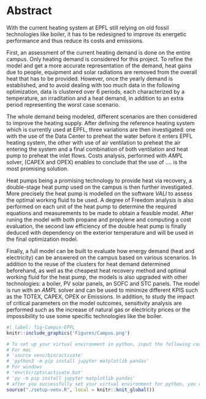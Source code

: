 # Abstract

<!--
In light of the MOES course at EPFL, the following project models a new energy infrastructure at EPFL for heating supply. In fact, the current heating system being close to its end of lifetime, it has to be replaced improving its performance. To do so, the current heating demands are classified first. Then, different scenarios for the heating supply are analyzed, such as introducing heat pumps, using waste heat or preheating the air provided by the ventilation system. Thereby, the possibility to recover waste heat is considered, more precisely by collecting the heat produced by the data center. Each option is evaluated based on their energetic efficiency, and economic viability considering investment and operating cost. At the end, the optimized scenario for the renewed heat supply system will be presented as solution.
-->

With the current heating system at EPFL still relying on old fossil technologies like boiler, it has to be redesigned to improve its energetic performance and thus reduce its costs and emissions.

First, an assessment of the current heating demand is done on the entire campus. Only heating demand is considered for this project. To refine the model and get a more accurate representation of the demand, heat gains due to people, equipment and solar radiations are removed from the overall heat that has to be provided. 
However, once the yearly demand is established, and to avoid dealing with too much data in the following optimization, data is clustered over 6 periods, each characterized by a temperature, an irraditation and a heat demand, in addition to an extra period representing the worst case scenario.

The whole demand being modeled, different scenarios are then considered to improve the heating supply. After defining the reference heating system which is currently used at EPFL, three variations are then investigated: one with the use of the Data Center to preheat the water before it enters EPFL heating system, the other with use of air ventilation to preheat the air entering the system and a final combination of both ventilation and heat pump to preheat the inlet flows. Costs analysis, performed with $\textit{AMPL}$ solver, (CAPEX and OPEX) enables to conclude that the use of .... is the most promising solution.

Heat pumps being a promising technology to provide heat via recovery, a double-stage heat pump used on the campus is then further investigated. More precisely the heat pump is modelled on the software $\textit{VALI}$ to assess the optimal working fluid to be used. A degree of Freedom analysis is also performed on each unit of the heat pump to determine the required equations and measurements to be made to obtain a feasible model. After runing the model with both propane and propylene and computing a cost evaluation, the second law efficiency of the double heat pump is finally deduced with dependency on the exterior temperature and will be used in the final optimization model.

Finally, a full model can be built to evaluate how energy demand (heat and electricity) can be answered on the campus based on various scenarios. In addition to the reuse of the clusters for heat demand determined beforehand, as well as the cheapest heat recovery method and optimal working fluid for the heat pump, the models is also upgraded with other technologies: a boiler, PV solar panels, an SOFC and STC panels. The model is run with an $\textit{AMPL}$ solver and can be used to minimize different KPIS such as the TOTEX, CAPEX, OPEX or Emissions. In addition, to study the impact of critical parameters on the model outcomes, sensitivity analysis are performed such as the increase of natural gas or electricity prices or the impossibility to use some specific technologies like the boiler. 


```r
#| label: fig-Campus-EPFL
knitr::include_graphics('Figures/Campus.png')
```
```r
# To set up your virtual environment in python, input the following code in your terminal after running this chunk:
# For mac
# 'source venv/bin/activate'
# 'python3 -m pip install jupyter matplotlib pandas'
# For windows
# 'env\Scripts\activate.bat'
# 'py -m pip install jupyter matplotlib pandas'
# after you successfully set your virtual environment for python, you can comment out this chunk
source("./setup-venv.R", local = knitr::knit_global())
```